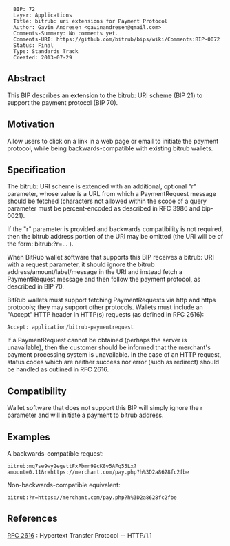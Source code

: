 <pre>
  BIP: 72
  Layer: Applications
  Title: bitrub: uri extensions for Payment Protocol
  Author: Gavin Andresen <gavinandresen@gmail.com>
  Comments-Summary: No comments yet.
  Comments-URI: https://github.com/bitrub/bips/wiki/Comments:BIP-0072
  Status: Final
  Type: Standards Track
  Created: 2013-07-29
</pre>

==Abstract==

This BIP describes an extension to the bitrub: URI scheme (BIP 21) to
support the payment protocol (BIP 70).

==Motivation==

Allow users to click on a link in a web page or email to initiate the
payment protocol, while being backwards-compatible with existing
bitrub wallets.

==Specification==

The bitrub: URI scheme is extended with an additional, optional
"r" parameter, whose value is a URL from which a PaymentRequest
message should be fetched (characters not allowed within the scope
of a query parameter must be percent-encoded as described in RFC 3986
and bip-0021).

If the "r" parameter is provided and backwards compatibility
is not required, then the bitrub address portion of the URI may be
omitted (the URI will be of the form: bitrub:?r=... ).

When BitRub wallet software that supports this BIP receives a
bitrub: URI with a request parameter, it should ignore the bitrub
address/amount/label/message in the URI and instead fetch a
PaymentRequest message and then follow the payment protocol, as
described in BIP 70.

BitRub wallets must support fetching PaymentRequests via http and
https protocols; they may support other protocols. Wallets must
include an "Accept" HTTP header in HTTP(s) requests (as defined
in RFC 2616):

<pre>Accept: application/bitrub-paymentrequest</pre>

If a PaymentRequest cannot be obtained (perhaps the server is
unavailable), then the customer should be informed that the merchant's
payment processing system is unavailable. In the case of an HTTP
request, status codes which are neither success nor error (such as
redirect) should be handled as outlined in RFC 2616.

==Compatibility==

Wallet software that does not support this BIP will simply ignore the
r parameter and will initiate a payment to bitrub address.

==Examples==
A backwards-compatible request:
<pre>
bitrub:mq7se9wy2egettFxPbmn99cK8v5AFq55Lx?amount=0.11&r=https://merchant.com/pay.php?h%3D2a8628fc2fbe
</pre>
Non-backwards-compatible equivalent:
<pre>
bitrub:?r=https://merchant.com/pay.php?h%3D2a8628fc2fbe
</pre>

==References==

[[http://www.w3.org/Protocols/rfc2616/rfc2616.html|RFC 2616]] : Hypertext Transfer Protocol -- HTTP/1.1 
